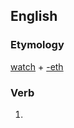 ==English==

===Etymology===
[[watch]] + [[-eth]]

===Verb===
{{en-verb form}}

# {{archaic third-person singular of|watch}}